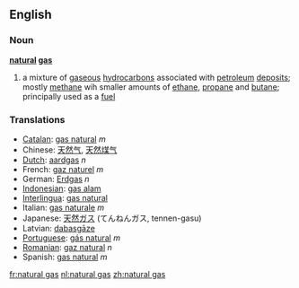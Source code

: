 ==English==
===Noun===
'''[[natural]] [[gas]]'''
{{wikipedia}}
# a mixture of [[gaseous]] [[hydrocarbon]]s associated with [[petroleum]] [[deposit]]s; mostly [[methane]] wih smaller amounts of [[ethane]], [[propane]] and [[butane]]; principally used as a [[fuel]]

===Translations===
*[[Catalan]]: [[gas natural]] ''m''
*Chinese: [[天然气]], [[天然煤气]]
*[[Dutch]]: [[aardgas]] ''n''
*French: [[gaz naturel]] ''m''
*German: [[Erdgas]] ''n''
*[[Indonesian]]: [[gas alam]]
*[[Interlingua]]: [[gas natural]]
*Italian: [[gas naturale]] ''m''
*Japanese: [[天然ガス]] (てんねんガス, tennen-gasu)
*Latvian: [[dabasgāze]] {{f}}
*[[Portuguese]]: [[gás natural]] ''m''
*[[Romanian]]: [[gaz natural]] ''n''
*Spanish: [[gas natural]] ''m''

[[fr:natural gas]]
[[nl:natural gas]]
[[zh:natural gas]]